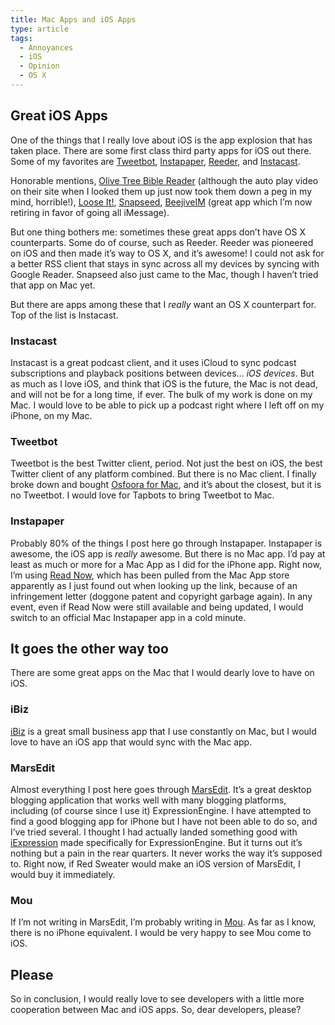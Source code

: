 ```yaml
---
title: Mac Apps and iOS Apps
type: article
tags:
  - Annoyances
  - iOS
  - Opinion
  - OS X
---
```


Great iOS Apps
--------------

One of the things that I really love about iOS is the app explosion that has taken place. There are some first class third party apps for iOS out there. Some of my favorites are [Tweetbot](http://tapbots.com/software/tweetbot/), [Instapaper](http://www.instapaper.com/iphone), [Reeder](http://reederapp.com/2/), and [Instacast](http://vemedio.com/products/instacast).

Honorable mentions, [Olive Tree Bible Reader](http://www.olivetree.com/iphone/) (although the auto play video on their site when I looked them up just now took them down a peg in my mind, horrible!), [Loose It!](http://www.loseit.com/), [Snapseed](http://www.snapseed.com/), [BeejiveIM](http://www.beejive.com/) (great app which I’m now retiring in favor of going all iMessage).

But one thing bothers me: sometimes these great apps don’t have OS X counterparts. Some do of course, such as Reeder. Reeder was pioneered on iOS and then made it’s way to OS X, and it’s awesome! I could not ask for a better RSS client that stays in sync across all my devices by syncing with Google Reader. Snapseed also just came to the Mac, though I haven’t tried that app on Mac yet.

But there are apps among these that I _really_ want an OS X counterpart for. Top of the list is Instacast.

### Instacast

Instacast is a great podcast client, and it uses iCloud to sync podcast subscriptions and playback positions between devices… _iOS devices_. But as much as I love iOS, and think that iOS is the future, the Mac is not dead, and will not be for a long time, if ever. The bulk of my work is done on my Mac. I would love to be able to pick up a podcast right where I left off on my iPhone, on my Mac.

### Tweetbot

Tweetbot is the best Twitter client, period. Not just the best on iOS, the best Twitter client of any platform combined. But there is no Mac client. I finally broke down and bought [Osfoora for Mac](http://osfoora.com/mac/), and it’s about the closest, but it is no Tweetbot. I would love for Tapbots to bring Tweetbot to Mac.

### Instapaper

Probably 80% of the things I post here go through Instapaper. Instapaper is awesome, the iOS app is _really_ awesome. But there is no Mac app. I’d pay at least as much or more for a Mac App as I did for the iPhone app. Right now, I’m using [Read Now](http://mischneider.net/readnowapp/), which has been pulled from the Mac App store apparently as I just found out when looking up the link, because of an infringement letter (doggone patent and copyright garbage again). In any event, even if Read Now were still available and being updated, I would switch to an official Mac Instapaper app in a cold minute.

It goes the other way too
-------------------------

There are some great apps on the Mac that I would dearly love to have on iOS.

### iBiz

[iBiz](http://www.iggsoftware.com/ibiz/index.php) is a great small business app that I use constantly on Mac, but I would love to have an iOS app that would sync with the Mac app.

### MarsEdit

Almost everything I post here goes through [MarsEdit](http://www.red-sweater.com/marsedit/). It’s a great desktop blogging application that works well with many blogging platforms, including (of course since I use it) ExpressionEngine. I have attempted to find a good blogging app for iPhone but I have not been able to do so, and I’ve tried several. I thought I had actually landed something good with [iExpression](http://www.rwe-uk.com/iexpression/app) made specifically for ExpressionEngine. But it turns out it’s nothing but a pain in the rear quarters. It never works the way it’s supposed to. Right now, if Red Sweater would make an iOS version of MarsEdit, I would buy it immediately.

### Mou

If I’m not writing in MarsEdit, I’m probably writing in [Mou](http://mouapp.com/). As far as I know, there is no iPhone equivalent. I would be very happy to see Mou come to iOS.

Please
------

So in conclusion, I would really love to see developers with a little more cooperation between Mac and iOS apps. So, dear developers, please?
